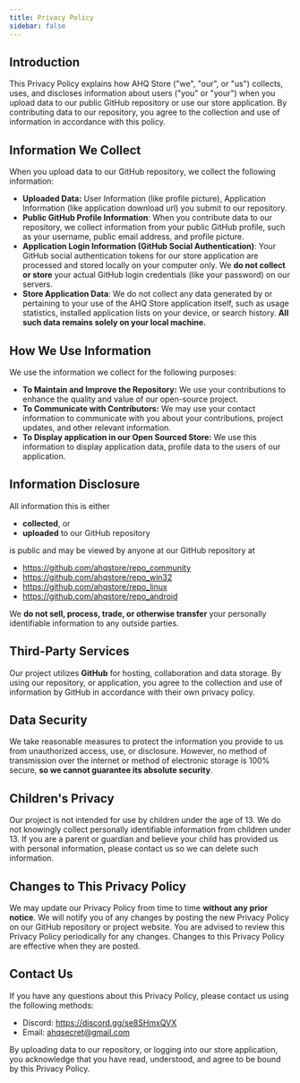 ```yaml
---
title: Privacy Policy
sidebar: false
---
```


## Introduction

This Privacy Policy explains how AHQ Store ("we", "our", or "us") collects, uses, and discloses information about users ("you" or "your") when you upload data to our public GitHub repository or use our store application. By contributing data to our repository, you agree to the collection and use of information in accordance with this policy.

## Information We Collect

When you upload data to our GitHub repository, we collect the following information:

- **Uploaded Data:** User Information (like profile picture), Application Information (like application download url) you submit to our repository.
- **Public GitHub Profile Information**: When you contribute data to our repository, we collect information from your public GitHub profile, such as your username, public email address, and profile picture.
- **Application Login Information (GitHub Social Authentication)**: Your GitHub social authentication tokens for our store application are processed and stored locally on your computer only. We **do not collect or store** your actual GitHub login credentials (like your password) on our servers.
- **Store Application Data**: We do not collect any data generated by or pertaining to your use of the AHQ Store application itself, such as usage statistics, installed application lists on your device, or search history. **All such data remains solely on your local machine.**

## How We Use Information

We use the information we collect for the following purposes:

- **To Maintain and Improve the Repository:** We use your contributions to enhance the quality and value of our open-source project.
- **To Communicate with Contributors:** We may use your contact information to communicate with you about your contributions, project updates, and other relevant information.
- **To Display application in our Open Sourced Store:** We use this information to display application data, profile data to the users of our application.

## Information Disclosure

All information this is either

- **collected**, or
- **uploaded** to our GitHub repository

is public and may be viewed by anyone at our GitHub repository at

- https://github.com/ahqstore/repo_community
- https://github.com/ahqstore/repo_win32
- https://github.com/ahqstore/repo_linux
- https://github.com/ahqstore/repo_android

We **do not sell, process, trade, or otherwise transfer** your personally identifiable information to any outside parties.

## Third-Party Services

Our project utilizes **GitHub** for hosting, collaboration and data storage. By using our repository, or application, you agree to the collection and use of information by GitHub in accordance with their own privacy policy.

## Data Security

We take reasonable measures to protect the information you provide to us from unauthorized access, use, or disclosure. However, no method of transmission over the internet or method of electronic storage is 100% secure, **so we cannot guarantee its absolute security**.

## Children's Privacy

Our project is not intended for use by children under the age of 13. We do not knowingly collect personally identifiable information from children under 13. If you are a parent or guardian and believe your child has provided us with personal information, please contact us so we can delete such information.

## Changes to This Privacy Policy

We may update our Privacy Policy from time to time **without any prior notice**. We will notify you of any changes by posting the new Privacy Policy on our GitHub repository or project website. You are advised to review this Privacy Policy periodically for any changes. Changes to this Privacy Policy are effective when they are posted.

## Contact Us

If you have any questions about this Privacy Policy, please contact us using the following methods:

- Discord: https://discord.gg/se8SHmxQVX
- Email: ahqsecret@gmail.com

By uploading data to our repository, or logging into our store application, you acknowledge that you have read, understood, and agree to be bound by this Privacy Policy.
